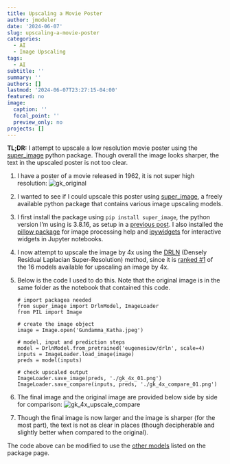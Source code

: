 ```yaml
---
title: Upscaling a Movie Poster
author: jmodeler
date: '2024-06-07'
slug: upscaling-a-movie-poster
categories:
  - AI
  - Image Upscaling
tags:
  - AI
subtitle: ''
summary: ''
authors: []
lastmod: '2024-06-07T23:27:15-04:00'
featured: no
image:
  caption: ''
  focal_point: ''
  preview_only: no
projects: []
---
```


**TL;DR:** I attempt to upscale a low resolution movie poster using the [super_image](https://pypi.org/project/super-image/#pre-trained-models) python package. Though overall the image looks sharper, the text in the upscaled poster is not too clear.

  1. I have a poster of a movie released in 1962, it is not super high resolution:
  ![gk_original](Gundamma_Katha.jpeg)
  2. I wanted to see if I could upscale this poster using [super_image](https://pypi.org/project/super-image/#pre-trained-models), a freely available python package that contains various image upscaling models. 
  3. I first install the package using `pip install super_image`, the python version I'm using is 3.8.16, as setup in a [previous post](https://jmodeler.github.io/post/resolving-install-errors-for-the-lightweight-mmm-python-package/). I also installed the [pillow package](https://pypi.org/project/pillow/) for image processing help and [ipywidgets](https://pypi.org/project/ipywidgets/) for interactive widgets in Jupyter notebooks.
  4. I now attempt to upscale the image by 4x using the [DRLN](https://huggingface.co/eugenesiow/drln) (Densely Residual Laplacian Super-Resolution) method, since it is [ranked #1](https://pypi.org/project/super-image/#pre-trained-models) of the 16 models available for upscaling an image by 4x.
  5. Below is the code I used to do this. Note that the original image is in the same folder as the notebook that contained this code.
  
      ```
      # import packagea needed
      from super_image import DrlnModel, ImageLoader
      from PIL import Image
      
      # create the image object
      image = Image.open('Gundamma_Katha.jpeg')
      
      # model, input and prediction steps
      model = DrlnModel.from_pretrained('eugenesiow/drln', scale=4)
      inputs = ImageLoader.load_image(image)
      preds = model(inputs)
      
      # check upscaled output
      ImageLoader.save_image(preds, './gk_4x_01.png')
      ImageLoader.save_compare(inputs, preds, './gk_4x_compare_01.png')
      ```
  
  6. The final image and the original image are provided below side by side for comparison:
  ![gk_4x_upscale_compare](gk_4x_compare_01.png)
    
  7. Though the final image is now larger and the image is sharper (for the most part), the text is not as clear in places (though decipherable and slightly better when compared to the original).
  
The code above can be modified to use the [other models](https://pypi.org/project/super-image/#pre-trained-models) listed on the package page. 

